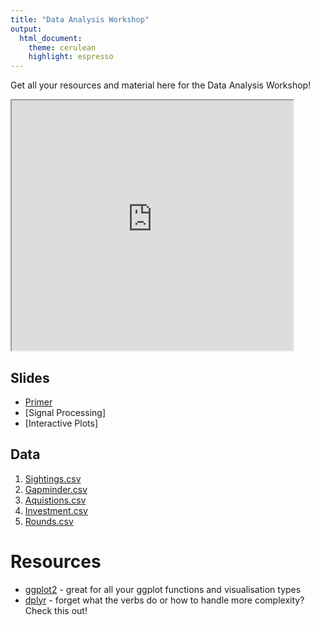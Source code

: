 ```yaml
---
title: "Data Analysis Workshop"
output:
  html_document:
    theme: cerulean
    highlight: espresso
---
```


Get all your resources and material here for the Data Analysis Workshop!

<iframe name="FRAME2" src="https://htmlpreview.github.io/?https://github.com/Dustin21/Dustin21.github.io/blob/master/Workshops/Data_Analysis_Intro/index.html#/slide-1" frameborder="1" width="450" height="400"></iframe>

## Slides
- [Primer](https://htmlpreview.github.io/?https://github.com/Dustin21/Dustin21.github.io/blob/master/Workshops/Data_Analysis_Intro/index.html#/slide-1)
- [Signal Processing]
- [Interactive Plots]

## Data
1. [Sightings.csv](https://github.com/Dustin21/Dustin21.github.io/raw/master/Workshops/Data_Analysis_Intro/Data/Sightings.csv)
2. [Gapminder.csv](https://github.com/Dustin21/Dustin21.github.io/raw/master/Workshops/Data_Analysis_Intro/Data/gapminder.tsv)
3. [Aquistions.csv](https://github.com/Dustin21/Dustin21.github.io/raw/master/Workshops/Data_Analysis_Intro/Data/CrunchBase/Aquisitions.csv)
4. [Investment.csv](https://github.com/Dustin21/Dustin21.github.io/raw/master/Workshops/Data_Analysis_Intro/Data/CrunchBase/Investment.csv)
5. [Rounds.csv](https://github.com/Dustin21/Dustin21.github.io/raw/master/Workshops/Data_Analysis_Intro/Data/CrunchBase/Rounds.csv)

# Resources
- [ggplot2](http://www.cookbook-r.com/) - great for all your ggplot functions and visualisation types
- [dplyr](https://cran.rstudio.com/web/packages/dplyr/vignettes/introduction.html) - forget what the verbs do or how to handle more complexity? Check this out!
